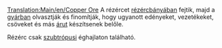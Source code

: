 [[Translation:Main/en/Copper Ore]]
{{hu/Rakomány|név=Rézérc
|kép=Copperoremine.png
|termeli=[[Main/hu/Rézércbánya|rézércbánya]] - kizárólag szubtrópusi éghajlaton
|fogadja=[[Main/hu/Gyár|gyár]]
}}
A rézércet [[Main/hu/Rézércbánya|rézércbányában]] fejtik, majd a [[Main/hu/Gyár|gyárban]] olvasztják és finomítják, hogy ugyanott edényeket, vezetékeket, csöveket és más [[Main/hu/Áru|árut]] készítsenek belőle.

Rézérc csak [[Main/en/Éghajlatok/Hu#Szubtrópusi|szubtrópusi]] éghajlaton található.

{{hu/Navbox Rakomány}}
